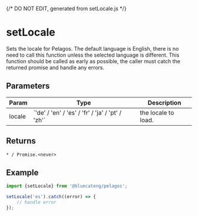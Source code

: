 {/* DO NOT EDIT, generated from setLocale.js */}


<Meta title="functions/setLocale" />

# setLocale

Sets the locale for Pelagos. The default language is English,
there is no need to call this function unless the selected language is different.
This function should be called as early as possible,
the caller must catch the returned promise and handle any errors.

## Parameters

<table>
	<thead>
		<tr>
			<th>Param</th>
			<th>Type</th>
			<th>Description</th>
		</tr>
	</thead>
	<tbody>
		<tr>
			<td>locale</td>
			<td>`'de' / 'en' / 'es' / 'fr' / 'ja' / 'pt' / 'zh'`</td>
			<td>the locale to load.</td>
		</tr>
	</tbody>
</table>

## Returns

`* / Promise.<never>`

## Example

```js
import {setLocale} from '@bluecateng/pelagos';

setLocale('es').catch((error) => {
	// handle error
});
```
